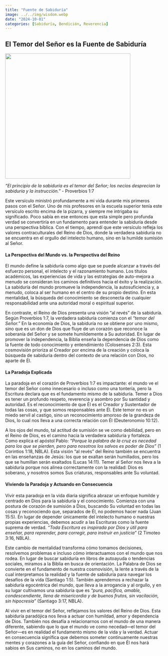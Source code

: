 ```yaml
---
title: "Fuente de Sabiduría"
image: ../../img/wisdom.webp
date: "2024-10-01"
categories: [Sabiduría, Bendición, Reverencia]
---
```


## El Temor del Señor es la Fuente de Sabiduría

![](/posts/img/wisdom.webp){fig-align="center" width="400"}

*"El principio de la sabiduría es el temor del Señor; los necios desprecian la sabiduría y la instrucción." -* Proverbios 1:7

Este versículo ministró profundamente a mi vida durante mis primeros pasos con el Señor. Uno de mis profesores en la escuela superior tenía este versículo escrito encima de la pizarra, y siempre me intrigaba su significado. Poco sabía en ese entonces que esta simple pero profunda verdad se convertiría en un fundamento para entender la sabiduría desde una perspectiva bíblica. Con el tiempo, aprendí que este versículo refleja los valores contraculturales del Reino de Dios, donde la verdadera sabiduría no se encuentra en el orgullo del intelecto humano, sino en la humilde sumisión al Señor.

#### La Perspectiva del Mundo vs. la Perspectiva del Reino

El mundo define la sabiduría como algo que se puede alcanzar a través del esfuerzo personal, el intelecto y el razonamiento humano. Los títulos académicos, las experiencias de vida y las estrategias de auto-mejora a menudo se consideran los caminos definitivos hacia el éxito y la realización. La sabiduría del mundo promueve la independencia, la autosuficiencia y, a menudo, coloca al ser humano en el centro de su propio destino. En esta mentalidad, la búsqueda del conocimiento se desconecta de cualquier responsabilidad ante una autoridad moral o espiritual superior.

En contraste, el Reino de Dios presenta una visión "al revés" de la sabiduría. Según Proverbios 1:7, la verdadera sabiduría comienza con el *"temor del Señor."* En la economía de Dios, la sabiduría no se obtiene por uno mismo, sino que es un don de Dios que fluye de un corazón que reconoce la soberanía del Señor y se somete humildemente a Su autoridad. En lugar de promover la independencia, la Biblia enseña la dependencia de Dios como la fuente de todo conocimiento y entendimiento (Colosenses 2:3). Esta cosmovisión prioriza al Creador por encima de la creación y coloca la búsqueda de sabiduría dentro del contexto de una relación con Dios, no aparte de Él.

#### La Paradoja Explicada

La paradoja en el corazón de Proverbios 1:7 es impactante: el mundo ve el temor del Señor como innecesario o incluso como una tontería, pero la Escritura declara que es el fundamento mismo de la sabiduría. Temer a Dios es tener un profundo respeto, reverencia y asombro por Su santidad y autoridad. Es el reconocimiento de que Él es el Creador y Sustentador de todas las cosas, y que somos responsables ante Él. Este temor no es un miedo servil al castigo, sino un reconocimiento amoroso de la grandeza de Dios, lo cual nos lleva a una correcta relación con Él (Deuteronomio 10:12).

A los ojos del mundo, tal actitud de sumisión se ve como debilidad, pero en el Reino de Dios, es el camino hacia la verdadera sabiduría y fortaleza. Como explica el apóstol Pablo: *"Porque la palabra de la cruz es necedad para los que se pierden, pero para nosotros los salvos es poder de Dios"* (1 Corintios 1:18, NBLA). Esta visión "al revés" del Reino también se encuentra en las enseñanzas de Jesús: los que se exaltan serán humillados, pero los que se humillan serán exaltados (Lucas 14:11). Temer al Señor nos lleva a la sabiduría porque nos alinea correctamente con la realidad: Dios es soberano, y nosotros somos Sus criaturas, responsables ante Su voluntad.

#### Viviendo la Paradoja y Actuando en Consecuencia

Vivir esta paradoja en la vida diaria significa abrazar un enfoque humilde y centrado en Dios para la sabiduría y el conocimiento. Comienza con una postura de corazón de sumisión a Dios, buscando Su voluntad en todas las cosas y reconociendo que, separados de Él, no podemos hacer nada (Juan 15:5). En lugar de depender únicamente del intelecto humano o nuestras propias experiencias, debemos acudir a las Escrituras como la fuente suprema de verdad. *"Toda Escritura es inspirada por Dios y útil para enseñar, para reprender, para corregir, para instruir en justicia"* (2 Timoteo 3:16, NBLA).

Este cambio de mentalidad transforma cómo tomamos decisiones, resolvemos problemas e incluso cómo interactuamos con el mundo que nos rodea. En lugar de buscar sabiduría en libros de autoayuda o tendencias sociales, miramos a la Biblia en busca de orientación. La Palabra de Dios se convierte en el fundamento de nuestra cosmovisión, la lente a través de la cual interpretamos la realidad y la fuente de sabiduría para navegar los desafíos de la vida (Santiago 1:5). También aprendemos a rechazar la sabiduría egocéntrica del mundo, que lleva a la arrogancia y al orgullo, y en su lugar cultivamos una sabiduría que es *"pura, pacífica, amable, condescendiente, llena de misericordia y de buenos frutos, sin vacilación, sin hipocresía"* (Santiago 3:17, NBLA).

Al vivir en el temor del Señor, reflejamos los valores del Reino de Dios. Esta sabiduría paradójica nos lleva a actuar con humildad, amor y dependencia de Dios. También nos desafía a relacionarnos con el mundo de una manera diferente, sabiendo que lo que el mundo ve como necedad—el temor del Señor—es en realidad el fundamento mismo de la vida y la verdad. Actuar en consecuencia significa que debemos someter continuamente nuestras mentes y corazones a la guía del Señor, confiando en que Él nos hará sabios en Sus caminos, no en los caminos del mundo.
